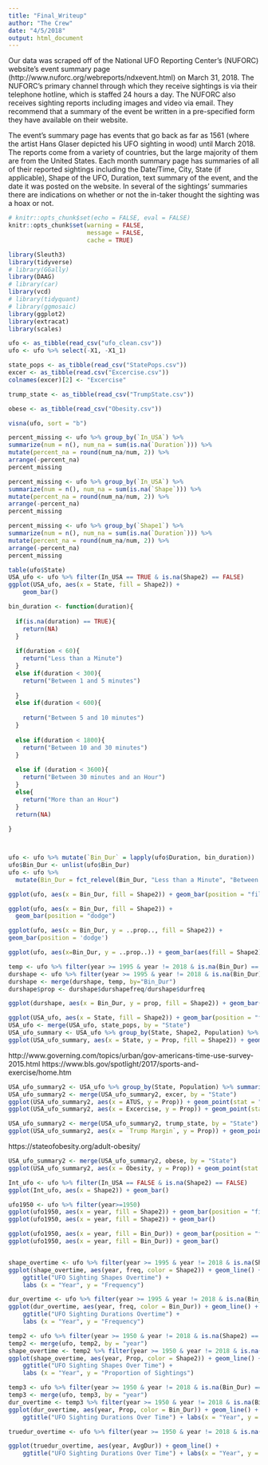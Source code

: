 ```yaml
---
title: "Final_Writeup"
author: "The Crew"
date: "4/5/2018"
output: html_document
---
```


Our data was scraped off of the National UFO Reporting Center’s (NUFORC) website’s event summary page (http://www.nuforc.org/webreports/ndxevent.html) on March 31, 2018. The NUFORC’s primary channel through which they receive sightings is via their telephone hotline, which is staffed 24 hours a day. The NUFORC also receives sighting reports including images and video via email. They recommend that a summary of the event be written in a pre-specified form they have available on their website. 

The event’s summary page has events that go back as far as 1561 (where the artist Hans Glaser depicted his UFO sighting in wood) until March 2018. The reports come from a variety of countries, but the large majority of them are from the United States. Each month summary page has summaries of all of their reported sightings including the Date/Time, City, State (if applicable), Shape of the UFO, Duration, text summary of the event, and the date it was posted on the website.  In several of the sightings’ summaries there are indications on whether or not the in-taker thought the sighting was a hoax or not. 


```r
# knitr::opts_chunk$set(echo = FALSE, eval = FALSE)
knitr::opts_chunk$set(warning = FALSE,
                      message = FALSE, 
                      cache = TRUE)

library(Sleuth3)
library(tidyverse)
# library(GGally)
library(DAAG)
# library(car)
library(vcd)
# library(tidyquant)
# library(ggmosaic)
library(ggplot2)
library(extracat)
library(scales)
```

```r
ufo <- as_tibble(read_csv("ufo_clean.csv"))
ufo <- ufo %>% select(-X1, -X1_1)

state_pops <- as_tibble(read_csv("StatePops.csv"))
excer <- as_tibble(read.csv("Excercise.csv"))
colnames(excer)[2] <- "Excercise"

trump_state <- as_tibble(read_csv("TrumpState.csv"))

obese <- as_tibble(read_csv("Obesity.csv"))

```

```r
visna(ufo, sort = "b")
```

```r
percent_missing <- ufo %>% group_by(`In_USA`) %>%
summarize(num = n(), num_na = sum(is.na(`Duration`))) %>%
mutate(percent_na = round(num_na/num, 2)) %>%
arrange(-percent_na)
percent_missing

percent_missing <- ufo %>% group_by(`In_USA`) %>%
summarize(num = n(), num_na = sum(is.na(`Shape`))) %>%
mutate(percent_na = round(num_na/num, 2)) %>%
arrange(-percent_na)
percent_missing

percent_missing <- ufo %>% group_by(`Shape1`) %>%
summarize(num = n(), num_na = sum(is.na(`Duration`))) %>%
mutate(percent_na = round(num_na/num, 2)) %>%
arrange(-percent_na)
percent_missing
```

```r
table(ufo$State)
USA_ufo <- ufo %>% filter(In_USA == TRUE & is.na(Shape2) == FALSE)
ggplot(USA_ufo, aes(x = State, fill = Shape2)) + 
    geom_bar()

bin_duration <- function(duration){
  
  if(is.na(duration) == TRUE){
    return(NA)
  }
  
  if(duration < 60){
    return("Less than a Minute")
  }
  else if(duration < 300){
    return("Between 1 and 5 minutes")
    
  }
  else if(duration < 600){
    
    return("Between 5 and 10 minutes")
  }
  
  else if(duration < 1800){
    return("Between 10 and 30 minutes")
  }
  
  else if (duration < 3600){
    return("Between 30 minutes and an Hour")
  }
  else{
    return("More than an Hour")
  }
  return(NA)
  
}



ufo <- ufo %>% mutate(`Bin_Dur` = lapply(ufo$Duration, bin_duration))
ufo$Bin_Dur <- unlist(ufo$Bin_Dur)
ufo <- ufo %>%
  mutate(Bin_Dur = fct_relevel(Bin_Dur, "Less than a Minute", "Between 1 and 5 minutes", "Between 5 and 10 minutes", "Between 10 and 30 minutes", "Between 30 minutes and an Hour", "More than an Hour"))
```

```r
ggplot(ufo, aes(x = Bin_Dur, fill = Shape2)) + geom_bar(position = "fill")

```

```r
ggplot(ufo, aes(x = Bin_Dur, fill = Shape2)) +
  geom_bar(position = "dodge") 

```

```r
ggplot(ufo, aes(x = Bin_Dur, y = ..prop.., fill = Shape2)) +
geom_bar(position = 'dodge')

```

```r
ggplot(ufo, aes(x=Bin_Dur, y = ..prop..)) + geom_bar(aes(fill = Shape2), position = "dodge")
```

```r
temp <- ufo %>% filter(year >= 1995 & year != 2018 & is.na(Bin_Dur) == FALSE) %>% group_by(Bin_Dur) %>% summarize(durfreq = n())
durshape <- ufo %>% filter(year >= 1995 & year != 2018 & is.na(Bin_Dur) == FALSE) %>% group_by(Bin_Dur, Shape2) %>% summarize(durshapefreq = n())
durshape <- merge(durshape, temp, by="Bin_Dur")
durshape$prop <- durshape$durshapefreq/durshape$durfreq

ggplot(durshape, aes(x = Bin_Dur, y = prop, fill = Shape2)) + geom_bar(position = "dodge", stat = "identity")
```


```r
ggplot(USA_ufo, aes(x = State, fill = Shape2)) + geom_bar(position = "fill")
USA_ufo <- merge(USA_ufo, state_pops, by = "State")
USA_ufo_summary <- USA_ufo %>% group_by(State, Shape2, Population) %>% summarise(freq = n()) %>% mutate(`Prop` = 10000*freq/Population)
ggplot(USA_ufo_summary, aes(x = State, y = Prop, fill = Shape2)) + geom_bar(stat = "identity") + labs(y = "Sightings per 10,000 Residents")

```

http://www.governing.com/topics/urban/gov-americans-time-use-survey-2015.html
https://www.bls.gov/spotlight/2017/sports-and-exercise/home.htm


```r
USA_ufo_summary2 <- USA_ufo %>% group_by(State, Population) %>% summarise(freq = n()) %>% mutate(`Prop` = 10000*freq/Population)
USA_ufo_summary2 <- merge(USA_ufo_summary2, excer, by = "State")
ggplot(USA_ufo_summary2, aes(x = ATUS, y = Prop)) + geom_point(stat = "identity") + labs(x = "Hours a day spent doing Sports, Excercise, Recreation", y = "Sightings per 10,000 Residents") + geom_text(label=USA_ufo_summary2$State)+ geom_smooth(method='lm',formula=y~x)
ggplot(USA_ufo_summary2, aes(x = Excercise, y = Prop)) + geom_point(stat = "identity") + labs(x = "Percentage of population engaged in sports and exercise on an average day", y = "Sightings per 10,000 Residents") + geom_text(label=USA_ufo_summary2$State) + geom_smooth(method='lm',formula=y~x)

```

```r
USA_ufo_summary2 <- merge(USA_ufo_summary2, trump_state, by = "State")
ggplot(USA_ufo_summary2, aes(x = `Trump Margin`, y = Prop)) + geom_point(stat = "identity") + labs(x = "Percentage of Popular Vote for Donald Trump in 2016", y = "Sightings per 10,000 Residents") + geom_text(label=USA_ufo_summary2$State) + geom_smooth(method='lm',formula=y~x)

```

https://stateofobesity.org/adult-obesity/

```r
USA_ufo_summary2 <- merge(USA_ufo_summary2, obese, by = "State")
ggplot(USA_ufo_summary2, aes(x = Obesity, y = Prop)) + geom_point(stat = "identity") + labs(x = "Percentage of Obese Adults", y = "Sightings per 10,000 Residents") + geom_text(label=USA_ufo_summary2$State) + geom_smooth(method='lm',formula=y~x)

```


```r
Int_ufo <- ufo %>% filter(In_USA == FALSE & is.na(Shape2) == FALSE)
ggplot(Int_ufo, aes(x = Shape2)) + geom_bar()
```

```r
ufo1950 <- ufo %>% filter(year>=1950)
ggplot(ufo1950, aes(x = year, fill = Shape2)) + geom_bar(position = "fill")
ggplot(ufo1950, aes(x = year, fill = Shape2)) + geom_bar()


```

```r
ggplot(ufo1950, aes(x = year, fill = Bin_Dur)) + geom_bar(position = "fill")
ggplot(ufo1950, aes(x = year, fill = Bin_Dur)) + geom_bar()



```

```r

shape_overtime <- ufo %>% filter(year >= 1995 & year != 2018 & is.na(Shape2) == FALSE) %>% group_by(year, Shape2) %>% summarize(freq = n())
ggplot(shape_overtime, aes(year, freq, color = Shape2)) + geom_line() +
    ggtitle("UFO Sighting Shapes Overtime") +
    labs (x = "Year", y = "Frequency")

dur_overtime <- ufo %>% filter(year >= 1995 & year != 2018 & is.na(Bin_Dur) == FALSE) %>% group_by(year, Bin_Dur) %>% summarize(freq = n())
ggplot(dur_overtime, aes(year, freq, color = Bin_Dur)) + geom_line() +
    ggtitle("UFO Sighting Durations Overtime") +
    labs (x = "Year", y = "Frequency")


```

```r

temp2 <- ufo %>% filter(year >= 1950 & year != 2018 & is.na(Shape2) == FALSE) %>% group_by(year) %>% summarize(yearfreq = n())
temp2 <- merge(ufo, temp2, by = "year")
shape_overtime <- temp2 %>% filter(year >= 1950 & year != 2018 & is.na(Shape2) == FALSE) %>% group_by(year, Shape2, yearfreq) %>% summarize(freq = n()) %>% mutate(`Prop` = freq/yearfreq)
ggplot(shape_overtime, aes(year, Prop, color = Shape2)) + geom_line() +
    ggtitle("UFO Sighting Shapes Over Time") +
    labs (x = "Year", y = "Proportion of Sightings")
```


```r
temp3 <- ufo %>% filter(year >= 1950 & year != 2018 & is.na(Bin_Dur) == FALSE) %>% group_by(year) %>% summarize(yearfreq = n())
temp3 <- merge(ufo, temp3, by = "year")
dur_overtime <- temp3 %>% filter(year >= 1950 & year != 2018 & is.na(Bin_Dur) == FALSE) %>% group_by(year, Bin_Dur, yearfreq) %>% summarize(freq = n()) %>% mutate(`Prop` = freq/yearfreq)
ggplot(dur_overtime, aes(year, Prop, color = Bin_Dur)) + geom_line() +
    ggtitle("UFO Sighting Durations Over Time") + labs(x = "Year", y = "Proportion of Sightings")


```

```r
truedur_overtime <- ufo %>% filter(year >= 1950 & year != 2018 & is.na(Duration) == FALSE & Duration <= 3600) %>% group_by(year) %>% summarize(AvgDur = mean(Duration) )

ggplot(truedur_overtime, aes(year, AvgDur)) + geom_line() +
    ggtitle("UFO Sighting Durations Over Time") + labs(x = "Year", y = "Mean Duration (Seconds)")


```



